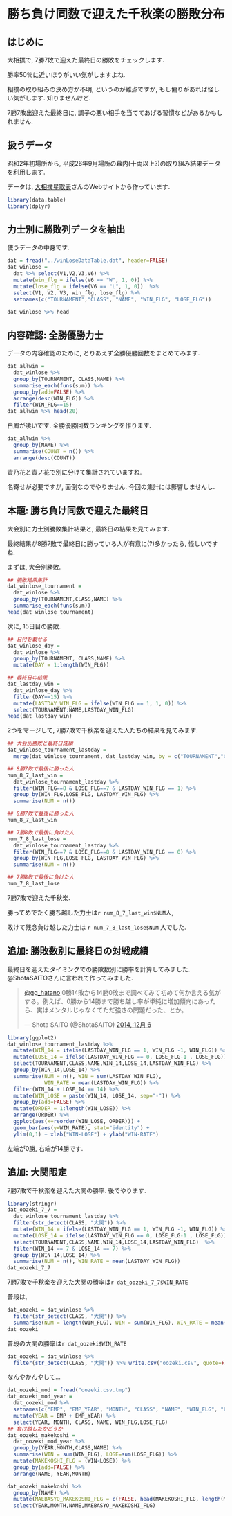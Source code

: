 勝ち負け同数で迎えた千秋楽の勝敗分布
===

## はじめに

大相撲で, 7勝7敗で迎えた最終日の勝敗をチェックします. 

勝率50％に近いほうがいい気がしますよね. 

相撲の取り組みの決め方が不明, というのが難点ですが, もし偏りがあれば怪しい気がします. 知りませんけど. 

7勝7敗出迎えた最終日に, 調子の悪い相手を当ててあげる習慣などがあるかもしれません. 

## 扱うデータ

昭和2年初場所から, 平成26年9月場所の幕内(十両以上?)の取り組み結果データを利用します. 

データは, [大相撲星取表](http://gans01.fc2web.com)さんのWebサイトから作っています. 


```r
library(data.table)
library(dplyr)
```

## 力士別に勝敗列データを抽出

使うデータの中身です.  
```r
dat = fread("../winLoseDataTable.dat", header=FALSE)
dat_winlose = 
  dat %>% select(V1,V2,V3,V6) %>% 
  mutate(win_flg = ifelse(V6 == "W", 1, 0)) %>% 
  mutate(lose_flg = ifelse(V6 == "L", 1, 0))  %>% 
  select(V1, V2, V3, win_flg, lose_flg) %>% 
  setnames(c("TOURNAMENT","CLASS", "NAME", "WIN_FLG", "LOSE_FLG"))

dat_winlose %>% head
```

## 内容確認: 全勝優勝力士

データの内容確認のために, とりあえず全勝優勝回数をまとめてみます.  

```r
dat_allwin = 
  dat_winlose %>% 
  group_by(TOURNAMENT, CLASS,NAME) %>% 
  summarise_each(funs(sum)) %>% 
  group_by(add=FALSE) %>% 
  arrange(desc(WIN_FLG)) %>% 
  filter(WIN_FLG==15)
dat_allwin %>% head(20)
```

白鳳が凄いです. 全勝優勝回数ランキングを作ります. 
```r
dat_allwin %>% 
  group_by(NAME) %>% 
  summarise(COUNT = n()) %>% 
  arrange(desc(COUNT))
```

貴乃花と貴ノ花で別に分けて集計されていますね. 

名寄せが必要ですが, 面倒なのでやりません. 今回の集計には影響しませんし. 

## 本題: 勝ち負け同数で迎えた最終日

大会別に力士別勝敗集計結果と, 最終日の結果を見てみます. 

最終結果が8勝7敗で最終日に勝っている人が有意に(?)多かったら, 怪しいですね. 

まずは, 大会別勝敗. 
```r
## 勝敗結果集計
dat_winlose_tournament = 
  dat_winlose %>% 
  group_by(TOURNAMENT,CLASS,NAME) %>% 
  summarise_each(funs(sum))
head(dat_winlose_tournament)
```

次に, 15日目の勝敗. 
```r
## 日付を載せる
dat_winlose_day = 
  dat_winlose %>% 
  group_by(TOURNAMENT, CLASS,NAME) %>% 
  mutate(DAY = 1:length(WIN_FLG))  

## 最終日の結果
dat_lastday_win = 
  dat_winlose_day %>% 
  filter(DAY==15) %>%
  mutate(LASTDAY_WIN_FLG = ifelse(WIN_FLG == 1, 1, 0)) %>% 
  select(TOURNAMENT:NAME,LASTDAY_WIN_FLG)
head(dat_lastday_win)
```

2つをマージして, 7勝7敗で千秋楽を迎えた人たちの結果を見てみます. 
```r
## 大会別勝敗と最終日成績
dat_winlose_tournament_lastday = 
  merge(dat_winlose_tournament, dat_lastday_win, by = c("TOURNAMENT","CLASS","NAME"))  

## 8勝7敗で最後に勝った人 
num_8_7_last_win = 
  dat_winlose_tournament_lastday %>% 
  filter(WIN_FLG==8 & LOSE_FLG==7 & LASTDAY_WIN_FLG == 1) %>% 
  group_by(WIN_FLG,LOSE_FLG, LASTDAY_WIN_FLG) %>% 
  summarise(NUM = n())

## 8勝7敗で最後に勝った人 
num_8_7_last_win 

## 7勝8敗で最後に負けた人
num_7_8_last_lose = 
  dat_winlose_tournament_lastday %>% 
  filter(WIN_FLG==7 & LOSE_FLG==8 & LASTDAY_WIN_FLG == 0) %>% 
  group_by(WIN_FLG,LOSE_FLG, LASTDAY_WIN_FLG) %>% 
  summarise(NUM = n())

## 7勝8敗で最後に負けた人
num_7_8_last_lose 
```

7勝7敗で迎えた千秋楽.  

勝ってめでたく勝ち越した力士は```r num_8_7_last_win$NUM```人, 

敗けて残念負け越した力士は ```r num_7_8_last_lose$NUM``` 人でした. 


## 追加: 勝敗数別に最終日の対戦成績

最終日を迎えたタイミングでの勝敗数別に勝率を計算してみました. 
@ShotaSAITOさんに言われて作ってみました. 
<blockquote class="twitter-tweet" lang="ja"><p><a href="https://twitter.com/gg_hatano">@gg_hatano</a> 0勝14敗から14勝0敗まで調べてみて初めて何か言える気がする。例えば、0勝から14勝まで勝ち越し率が単純に増加傾向にあったら、実はメンタルじゃなくてただ強さの問題だった、とか。</p>&mdash; Shota SAITO (@ShotaSAITO) <a href="https://twitter.com/ShotaSAITO/status/541051934372003840">2014, 12月 6</a></blockquote> <script async src="//platform.twitter.com/widgets.js" charset="utf-8"></script>
```r
library(ggplot2)
dat_winlose_tournament_lastday %>% 
  mutate(WIN_14 = ifelse(LASTDAY_WIN_FLG == 1, WIN_FLG -1, WIN_FLG)) %>% 
  mutate(LOSE_14 = ifelse(LASTDAY_WIN_FLG == 0, LOSE_FLG-1 , LOSE_FLG)) %>%
  select(TOURNAMENT,CLASS,NAME,WIN_14,LOSE_14,LASTDAY_WIN_FLG) %>% 
  group_by(WIN_14,LOSE_14) %>% 
  summarise(NUM = n(), WIN = sum(LASTDAY_WIN_FLG), 
            WIN_RATE = mean(LASTDAY_WIN_FLG)) %>% 
  filter(WIN_14 + LOSE_14 == 14) %>% 
  mutate(WIN_LOSE = paste(WIN_14, LOSE_14, sep="-")) %>% 
  group_by(add=FALSE) %>%
  mutate(ORDER = 1:length(WIN_LOSE)) %>% 
  arrange(ORDER) %>% 
  ggplot(aes(x=reorder(WIN_LOSE, ORDER))) + 
  geom_bar(aes(y=WIN_RATE), stat="identity") + 
  ylim(0,1) + xlab("WIN-LOSE") + ylab("WIN-RATE")
```

左端が0勝, 右端が14勝です. 

## 追加: 大関限定

7勝7敗で千秋楽を迎えた大関の勝率. 後でやります. 
```r
library(stringr)
dat_oozeki_7_7 = 
  dat_winlose_tournament_lastday %>% 
  filter(str_detect(CLASS, "大関")) %>% 
  mutate(WIN_14 = ifelse(LASTDAY_WIN_FLG == 1, WIN_FLG -1, WIN_FLG)) %>% 
  mutate(LOSE_14 = ifelse(LASTDAY_WIN_FLG == 0, LOSE_FLG-1 , LOSE_FLG)) %>%
  select(TOURNAMENT,CLASS,NAME,WIN_14,LOSE_14,LASTDAY_WIN_FLG)  %>% 
  filter(WIN_14 == 7 & LOSE_14 == 7) %>% 
  group_by(WIN_14,LOSE_14) %>% 
  summarise(NUM = n(), WIN_RATE = mean(LASTDAY_WIN_FLG))
dat_oozeki_7_7
```
7勝7敗で千秋楽を迎えた大関の勝率は```r dat_oozeki_7_7$WIN_RATE ``` 

普段は, 

```r
dat_oozeki = dat_winlose %>% 
  filter(str_detect(CLASS, "大関")) %>% 
  summarise(NUM = length(WIN_FLG), WIN = sum(WIN_FLG), WIN_RATE = mean(WIN_FLG))
dat_oozeki
```
普段の大関の勝率は```r dat_oozeki$WIN_RATE ``` 

```r
dat_oozeki = dat_winlose %>% 
  filter(str_detect(CLASS, "大関")) %>% write.csv("oozeki.csv", quote=FALSE, row.names=FALSE, col.names=FALSE )
```

なんやかんやして...
```r
dat_oozeki_mod = fread("oozeki.csv.tmp")
dat_oozeki_mod_year = 
  dat_oozeki_mod %>% 
  setnames(c("EMP", "EMP_YEAR", "MONTH", "CLASS", "NAME", "WIN_FLG", "LOSE_FLG")) %>% 
  mutate(YEAR = EMP + EMP_YEAR) %>% 
  select(YEAR, MONTH, CLASS, NAME, WIN_FLG,LOSE_FLG)
## 負け越したかどうか
dat_oozeki_makekoshi = 
  dat_oozeki_mod_year %>% 
  group_by(YEAR,MONTH,CLASS,NAME) %>% 
  summarise(WIN = sum(WIN_FLG), LOSE=sum(LOSE_FLG)) %>% 
  mutate(MAKEKOSHI_FLG = (WIN<LOSE)) %>% 
  group_by(add=FALSE) %>% 
  arrange(NAME, YEAR,MONTH) 

dat_oozeki_makekoshi %>% 
  group_by(NAME) %>% 
  mutate(MAEBASYO_MAKEKOSHI_FLG = c(FALSE, head(MAKEKOSHI_FLG, length(MAKEKOSHI_FLG)-1))) %>% 
  select(YEAR,MONTH,NAME,MAEBASYO_MAKEKOSHI_FLG)
```




